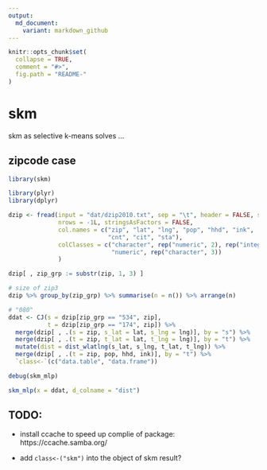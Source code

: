 ```yaml
---
output:
  md_document:
    variant: markdown_github
---
```


<!-- README.md is generated from README.Rmd. Please edit that file -->

```r
knitr::opts_chunk$set(
  collapse = TRUE,
  comment = "#>",
  fig.path = "README-"
)
```


# skm 

skm as selective k-means solves ...


## zipcode case

```r
library(skm)

library(plyr)
library(dplyr)

dzip <- fread(input = "dat/dzip2010.txt", sep = "\t", header = FALSE, skip = 0L,
              nrows = -1L, stringsAsFactors = FALSE, 
              col.names = c("zip", "lat", "lng", "pop", "hhd", "ink", 
                            "cnt", "cit", "sta"),
              colClasses = c("character", rep("numeric", 2), rep("integer", 2), 
                             "numeric", rep("character", 3))
              )

dzip[ , zip_grp := substr(zip, 1, 3) ]

# size of zip3
dzip %>% group_by(zip_grp) %>% summarise(n = n()) %>% arrange(n)

# "080"
ddat <- CJ(s = dzip[zip_grp == "534", zip],
           t = dzip[zip_grp == "174", zip]) %>%
  merge(dzip[ , .(s = zip, s_lat = lat, s_lng = lng)], by = "s") %>%
  merge(dzip[ , .(t = zip, t_lat = lat, t_lng = lng)], by = "t") %>%
  mutate(dist = dist_wlatlng(s_lat, s_lng, t_lat, t_lng)) %>%
  merge(dzip[ , .(t = zip, pop, hhd, ink)], by = "t") %>%
  `class<-`(c("data.table", "data.frame"))

debug(skm_mlp)

skm_mlp(x = ddat, d_colname = "dist")

```


## TODO:

- install ccache to speed up complie of package: https://ccache.samba.org/

- add `class<-("skm")` into the object of skm result?

